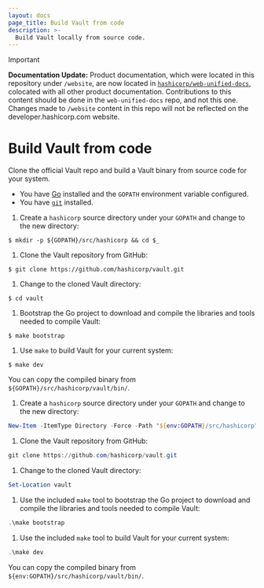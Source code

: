 ```yaml
---
layout: docs
page_title: Build Vault from code
description: >-
  Build Vault locally from source code.
---
```


> [!IMPORTANT]  
> **Documentation Update:** Product documentation, which were located in this repository under `/website`, are now located in [`hashicorp/web-unified-docs`](https://github.com/hashicorp/web-unified-docs), colocated with all other product documentation. Contributions to this content should be done in the `web-unified-docs` repo, and not this one. Changes made to `/website` content in this repo will not be reflected on the developer.hashicorp.com website.

# Build Vault from code

Clone the official Vault repo and build a Vault binary from source code for your
system.

<Tip title="Assumptions">

- You have [Go](https://golang.org) installed and the `GOPATH` environment
  variable configured.
- You have [`git`](https://www.git-scm.com/) installed.

</Tip>

<Tabs>

<Tab heading="Linux shell" group="nix">

1. Create a `hashicorp` source directory under your `GOPATH` and change to the
   new directory:

  ```shell-session
  $ mkdir -p ${GOPATH}/src/hashicorp && cd $_
  ```

1. Clone the Vault repository from GitHub:
  ```shell-session
  $ git clone https://github.com/hashicorp/vault.git
  ```

1. Change to the cloned Vault directory:
  ```shell-session
  $ cd vault
  ```

1. Bootstrap the Go project to download and compile the libraries and tools
   needed to compile Vault:
  ```shell-session
  $ make bootstrap
  ```

1. Use `make` to build Vault for your current system:
  ```shell-session
  $ make dev
  ```

  You can copy the compiled binary from `${GOPATH}/src/hashicorp/vault/bin/`.

</Tab>

<Tab heading="Powershell" group="ps">

1. Create a `hashicorp` source directory under your `GOPATH` and change to the
   new directory:
  
  ```powershell
  New-Item -ItemType Directory -Force -Path "${env:GOPATH}/src/hashicorp" | Set-Location
  ```

1. Clone the Vault repository from GitHub:
  
  ```powershell
  git clone https://github.com/hashicorp/vault.git
  ```

1. Change to the cloned Vault directory:
  
  ```powershell
  Set-Location vault
  ```

1. Use the included `make` tool to bootstrap the Go project to download and
   compile the libraries and tools needed to compile Vault:
  
  ```powershell
  .\make bootstrap
  ```

1. Use the included `make` tool to build Vault for your current system:

  ```powershell
  .\make dev
  ```

  You can copy the compiled binary from `${env:GOPATH}/src/hashicorp/vault/bin/`.

</Tab>

</Tabs>